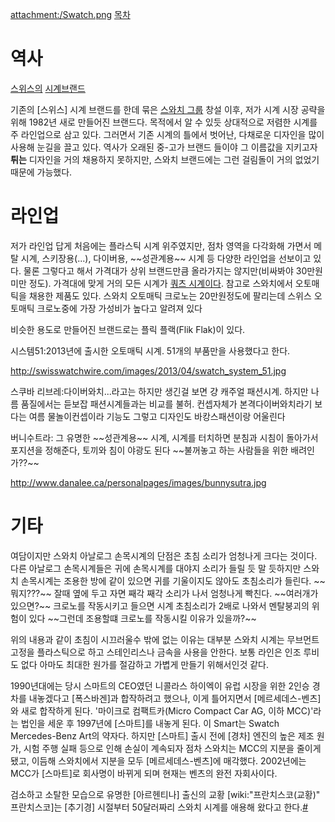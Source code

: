 attachment:/Swatch.png
[[목차]]
= 역사 =
[[스위스]]의 [[시계]]브랜드

기존의 [스위스] 시계 브랜드를 한데 묶은 [[스와치 그룹]] 창설 이후, 저가 시계 시장 공략을 위해 1982년 새로 만들어진 브랜드다. 목적에서 알 수 있듯 상대적으로 저렴한 시계를 주 라인업으로 삼고 있다. 그러면서 기존 시계의 틀에서 벗어난, 다채로운 디자인을 많이 사용해 눈길을 끌고 있다. 역사가 오래된 중-고가 브랜드 들이야 그 이름값을 지키고자 '''튀는''' 디자인을 거의 채용하지 못하지만, 스와치 브랜드에는 그런 걸림돌이 거의 없었기 때문에 가능했다.

= 라인업 =
저가 라인업 답게 처음에는 플라스틱 시계 위주였지만, 점차 영역을 다각화해 가면서 메탈 시계, 스키장용(...), 다이버용, ~~성관계용~~ 시계 등 다양한 라인업을 선보이고 있다. 물론 그렇다고 해서 가격대가 상위 브랜드만큼 올라가지는 않지만(비싸봐야 30만원 미만 정도). 가격대에 맞게 거의 모든 시계가 [[쿼츠 시계]]이다. 참고로 스와치에서 오토매틱을 채용한 제품도 있다. 스와치 오토매틱 크로노는 20만원정도에 팔리는데 스위스 오토매틱 크로노중에 가장 가성비가 높다고 알려져 있다

비슷한 용도로 만들어진 브랜드로는 플릭 플랙(Flik Flak)이 있다.

시스템51:2013년에 출시한 오토매틱 시계. 51개의 부품만을 사용했다고 한다.

http://swisswatchwire.com/images/2013/04/swatch_system_51.jpg

스쿠바 리브레:다이버와치...라고는 하지만 생긴걸 보면 걍 캐주얼 패션시계. 하지만 나름 품질에서는 듣보잡 패션시계들과는 비교를 불허. 컨셉자체가 본격다이버와치라기 보다는 여름 물놀이컨셉이라 기능도 그렇고 디자인도  바캉스패션이랑 어울린다 


버니수트라: 그 유명한 ~~성관계용~~ 시계, 시계를 터치하면 분침과 시침이 돌아가서 포지션을 정해준다, 토끼와 침이 야광도 된다 ~~불꺼놓고 하는 사람들을 위한 배려인가??~~

http://www.danalee.ca/personalpages/images/bunnysutra.jpg
= 기타 =
여담이지만 스와치 아날로그 손목시계의 단점은 초침 소리가 엄청나게 크다는 것이다. 다른 아날로그 손목시계들은 귀에 손목시계를 대야지 소리가 들릴 듯 말 듯하지만 스와치 손목시계는 조용한 방에 같이 있으면 귀를 기울이지도 않아도 초침소리가 들린다. ~~뭐지???~~ 잘때 옆에 두고 자면 째각 째각 소리가 나서 엄청나게 빡친다. ~~여러개가 있으면?~~ 크로노를 작동시키고 들으면 시계 초침소리가 2배로 나와서 멘탈붕괴의 위험이 있다 ~~그런데 조용할떄 크로노를 작동시킬 이유가 있을까?~~

위의 내용과 같이 초침이 시끄러울수 밖에 없는 이유는 대부분 스와치 시계는 무브먼트 고정을 플라스틱으로 하고 스테인리스나 금속을 사용을 안한다. 보통 라인은 인조 루비도 없다 아마도 최대한 원가를 절감하고 가볍게 만들기 위해서인것 같다. 

1990년대에는 당시 스마트의 CEO였던 니콜라스 하이엑이 유럽 시장을 위한 2인승 경차를 내놓겠다고 [폭스바겐]과 합작하려고 했으나, 이게 틀어지면서 [메르세데스-벤츠]와 새로 합작하게 된다. '마이크로 컴팩트카(Micro Compact Car AG, 이하 MCC)'라는 법인을 세운 후 1997년에 [스마트]를 내놓게 된다. 이 Smart는 Swatch Mercedes-Benz Art의 약자다. 하지만 [스마트] 출시 전에 [경차] 엔진의 높은 제조 원가, 시험 주행 실패 등으로 인해 손실이 계속되자 점차 스와치는 MCC의 지분을 줄이게 됐고, 이듬해 스와치에서 지분을 모두 [메르세데스-벤츠]에 매각했다. 2002년에는 MCC가 [스마트]로 회사명이 바뀌게 되며 현재는 벤츠의 완전 자회사이다.

검소하고 소탈한 모습으로 유명한 [아르헨티나] 출신의 교황 [wiki:"프란치스코(교황)" 프란치스코]는 [추기경] 시절부터 50달러짜리 스와치 시계를 애용해 왔다고 한다.[http://www.ytn.co.kr/_ln/0104_201402261009587585 #]

